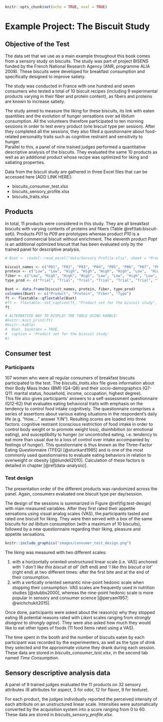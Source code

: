 ```r
knitr::opts_chunk$set(echo = TRUE, eval = TRUE)
```

# Example Project: The Biscuit Study {#example-projects}

## Objective of the Test

The data set that we use as a main example throughout this book comes from a sensory study on biscuits. The study was part of project BISENS funded by the French National Research Agency (ANR, programme ALIA 2008). These biscuits were developed for breakfast consumption and specifically designed to improve satiety.

The study was conducted in France with one hundred and seven consumers who tested a total of 10 biscuit recipes (including 9 experimental products varying in their fiber and protein content), as fibers and proteins are known to increase satiety.  

The study aimed to measure the liking for these biscuits, its link with eaten quantities and the evolution of hunger sensations over ad libitum consumption. All the volunteers therefore participated to ten morning sessions in order to test every product (one biscuit type per session). After they completed all the sessions, they also filled a questionnaire about food-related personality traits such as cognitive restraint and sensitivity to hunger.  
Parallel to this, a panel of nine trained judges performed a quantitative descriptive analysis of the biscuits. They evaluated the same 10 products as well as an additional product whose recipe was optimized for liking and satiating properties.

Data from the biscuit study are gathered in three Excel files that can be accessed here [ADD LINK HERE]: 

* biscuits_consumer_test.xlsx  
* biscuits_sensory_profile.xlsx  
* biscuits_traits.xlsx  

## Products

In total, 11 products were considered in this study. They are all breakfast biscuits with varying contents of proteins and fibers (Table \@ref(tab:biscuit-set)). Products *P01* to *P09* are prototypes whereas product *P10* is a standard commercial biscuit without enrichment. The eleventh product *Popt* is an additional optimized biscuit that has been evaluated only by the trained panel for descriptive analysis.

```r
# Bset <- readxl::read_excel("data/Sensory Profile.xlsx", sheet = "Product Info")

biscuit_names <- c("P01", "P02", "P03", "P04", "P05", "P06", "P07", "P08", "P09", "P10", "POpt")
protein <- c("Low", "Low", "High", "High", "High", "High", "Low",  "High", "High", "Low", "High")
fiber <- c("Low", "High", "High", "High", "Low", "Low", "High", "Low", "High", "Low", "Low")
type_prod <- c("Trial", "Trial", "Trial", "Trial", "Trial", "Trial", "Trial", "Trial", "Trial", "Commercial product", "Optimized trial")

Bset <- data.frame(biscuit_names, protein, fiber, type_prod)
colnames(Bset) <- c("Product", "Protein", "Fiber", "Type")
ft <- flextable::qflextable(Bset)
#ft <- flextable::set_caption(ft, "Product set for the biscuit study", style = "Table Caption")
ft

# ALTERNATIVE WAY TO DISPLAY THE TABLE USING KABBLE:
#knitr::knit_print(ft)
#knitr::kable(
#  Bset, booktabs = TRUE,
#  caption = 'Product set for the biscuit study'
#)

```

## Consumer test

### Participants

107 women who were all regular consumers of breakfast biscuits participated to the test. The *biscuits_traits.xlsx* file gives information about their Body Mass Index (BMI) (Q4-Q6) and their socio-demographics (Q7-Q11: marital status, household, income, occupation, highest degree).  
This file also gives participants' answers to a self-assessment questionnaire (Q12-62) that evaluates eating behavioral traits with emphasis on the tendency to control food intake cognitively. The questionnaire comprises a series of assertions about various eating situations in the respondent's daily life (e.g. "How...." answer Y/N"). Resulting scores are loaded into three factors: cognitive restraint (conscious restriction of food intake in order to control body weight or to promote weight loss), disinhibition (or emotional eating), and susceptibility to hunger (or uncontrolled eating, i.e. tendency to eat more than usual due to a loss of control over intake accompanied by feelings of hunger). This questionnaire is thus known as the Three-Factor Eating Questionnaire (TFEQ) [@stunkard1985] and is one of the most commonly used questionnaires to evaluate eating behaviors in relation to overweight or obesity [@blundell2010]. Calculation of these factors is detailed in chapter [\@ref(data-analysis)].

### Test design

The presentation order of the different products was randomized across the panel. Again, consumers evaluated one biscuit type per day/session. 

The design of the sessions is summarized in Figure \@ref(fig:test-design) with main measured variables. After they first rated their appetite sensations using visual analog scales (VAS), the participants tasted and rated one biscuit for liking. They were then served with a box of the same biscuits for _ad libitum_ consumption (with a maximum of 10 biscuits), followed by a new questionnaire regarding their liking, pleasure and appetite sensations.

```r
knitr::include_graphics("images/consumer_test_design.png")
```

The liking was measured with two different scales:  

1. with a horizontally oriented unstructured linear scale (i.e. VAS) anchored with *‘I don’t like this biscuit at all’* (left end) and *‘I like this biscuit a lot’* (right end) at two different times: after the first bite and at the end of their consumption.
2. with a vertically oriented semantic nine-point hedonic scale when stopping their consumption.
VAS scales are frequently used in nutrition studies [@stubbs2000], whereas the nine-point hedonic scale is more popular in sensory and consumer science [@peryam1957; @wichchukit2015].  

Once done, participants were asked about the reason(s) why they stopped eating (6 potential reasons rated with *Likert* scales ranging from *strongly disagree* to *strongly agree*). They were also asked how much they would like to eat other types of foods (11 food items rated using a VAS).

The time spent in the booth and the number of biscuits eaten by each participant was recorded by the experimenters, as well as the type of drink they selected and the approximate volume they drank during each session. These data are stored in *biscuits_consumer_test.xlsx*, in the second tab named *Time Consumption*.

## Sensory descriptive analysis data

A panel of 9 trained judges evaluated the 11 products on 32 sensory attributes (8 attributes for aspect, 3 for odor, 12 for flavor, 9 for texture).  

For each product, the judges individually reported the perceived intensity of each attribute on an unstructured linear scale. Intensities were automatically converted by the acquisition system into a score ranging from 0 to 60. These data are stored in *biscuits_sensory_profile.xlsx*.

<!-- ## Summary of the datasets

List of the variables in each data sets (or just the size of each data set?). -->